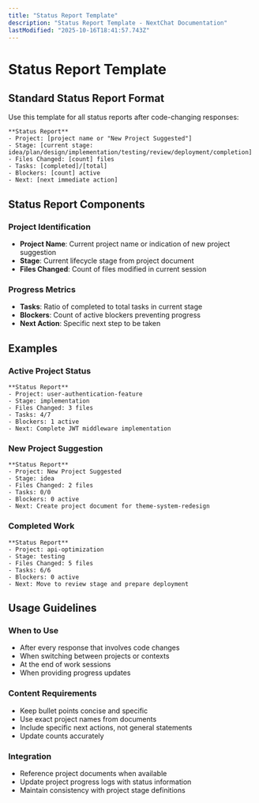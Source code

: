 ```yaml
---
title: "Status Report Template"
description: "Status Report Template - NextChat Documentation"
lastModified: "2025-10-16T18:41:57.743Z"
---
```


# Status Report Template

## Standard Status Report Format

Use this template for all status reports after code-changing responses:

```
**Status Report**
- Project: [project name or "New Project Suggested"]
- Stage: [current stage: idea/plan/design/implementation/testing/review/deployment/completion]
- Files Changed: [count] files
- Tasks: [completed]/[total]
- Blockers: [count] active
- Next: [next immediate action]
```

## Status Report Components

### Project Identification
- **Project Name**: Current project name or indication of new project suggestion
- **Stage**: Current lifecycle stage from project document
- **Files Changed**: Count of files modified in current session

### Progress Metrics
- **Tasks**: Ratio of completed to total tasks in current stage
- **Blockers**: Count of active blockers preventing progress
- **Next Action**: Specific next step to be taken

## Examples

### Active Project Status
```
**Status Report**
- Project: user-authentication-feature
- Stage: implementation
- Files Changed: 3 files
- Tasks: 4/7
- Blockers: 1 active
- Next: Complete JWT middleware implementation
```

### New Project Suggestion
```
**Status Report**
- Project: New Project Suggested
- Stage: idea
- Files Changed: 2 files
- Tasks: 0/0
- Blockers: 0 active
- Next: Create project document for theme-system-redesign
```

### Completed Work
```
**Status Report**
- Project: api-optimization
- Stage: testing
- Files Changed: 5 files
- Tasks: 6/6
- Blockers: 0 active
- Next: Move to review stage and prepare deployment
```

## Usage Guidelines

### When to Use
- After every response that involves code changes
- When switching between projects or contexts
- At the end of work sessions
- When providing progress updates

### Content Requirements
- Keep bullet points concise and specific
- Use exact project names from documents
- Include specific next actions, not general statements
- Update counts accurately

### Integration
- Reference project documents when available
- Update project progress logs with status information
- Maintain consistency with project stage definitions
